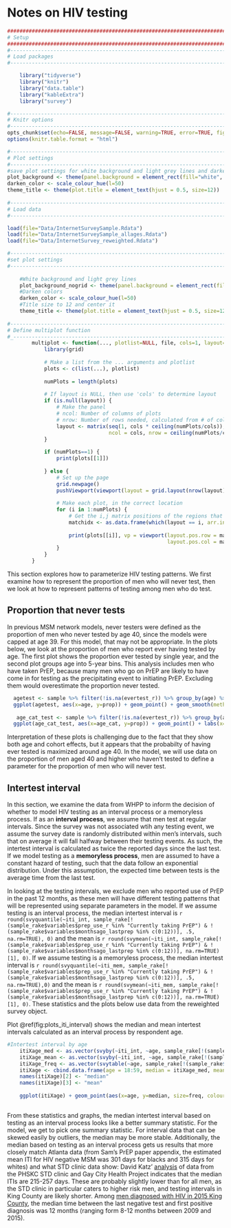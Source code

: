 # Notes on HIV testing {#hivtesting}

```r
####################################################################################
# Setup
####################################################################################
#-----------------------------------------------------------------------------------
# Load packages
#-----------------------------------------------------------------------------------

    library("tidyverse")
    library("knitr")
    library("data.table")
    library("kableExtra")
    library("survey")

#-----------------------------------------------------------------------------------
# Knitr options
#-----------------------------------------------------------------------------------
opts_chunk$set(echo=FALSE, message=FALSE, warning=TRUE, error=TRUE, fig.align = "center")
options(knitr.table.format = "html") 

#-----------------------------------------------------------------------------------
# Plot settings
#-----------------------------------------------------------------------------------
#save plot settings for white background and light grey lines and darkening the colors a bit
plot_background <- theme(panel.background = element_rect(fill="white", colour = "black")) + theme(panel.grid.major = element_line(colour = "grey90"))
darken_color <- scale_colour_hue(l=50)
theme_title <- theme(plot.title = element_text(hjust = 0.5, size=12)) 
        
#-----------------------------------------------------------------------------------
# Load data
#-----------------------------------------------------------------------------------

load(file="Data/InternetSurveySample.Rdata")
load(file="Data/InternetSurveySample_allages.Rdata")
load(file="Data/InternetSurvey_reweighted.Rdata")

#-----------------------------------------------------------------------------------
#set plot settings 
#-----------------------------------------------------------------------------------
    
    #White background and light grey lines
    plot_background_nogrid <- theme(panel.background = element_rect(fill="white", colour = "black")) 
    #Darken colors
    darken_color <- scale_colour_hue(l=50)
    #Title size to 12 and center it 
    theme_title <- theme(plot.title = element_text(hjust = 0.5, size=12)) 
    
#----------------------------------------------------------------------------------
# Define multiplot function
#_---------------------------------------------------------------------------------
        multiplot <- function(..., plotlist=NULL, file, cols=1, layout=NULL) {
            library(grid)
            
            # Make a list from the ... arguments and plotlist
            plots <- c(list(...), plotlist)
            
            numPlots = length(plots)
            
            # If layout is NULL, then use 'cols' to determine layout
            if (is.null(layout)) {
                # Make the panel
                # ncol: Number of columns of plots
                # nrow: Number of rows needed, calculated from # of cols
                layout <- matrix(seq(1, cols * ceiling(numPlots/cols)),
                                 ncol = cols, nrow = ceiling(numPlots/cols))
            }
            
            if (numPlots==1) {
                print(plots[[1]])
                
            } else {
                # Set up the page
                grid.newpage()
                pushViewport(viewport(layout = grid.layout(nrow(layout), ncol(layout))))
                
                # Make each plot, in the correct location
                for (i in 1:numPlots) {
                    # Get the i,j matrix positions of the regions that contain this subplot
                    matchidx <- as.data.frame(which(layout == i, arr.ind = TRUE))
                    
                    print(plots[[i]], vp = viewport(layout.pos.row = matchidx$row,
                                                    layout.pos.col = matchidx$col))
                }
            }
        }


```

This section explores how to parameterize HIV testing patterns. We first examine how to represent the proportion of men who will never test, then we look at how to represent patterns of testing among men who do test.

## Proportion that never tests
In previous MSM network models, never testers were defined as the proportion of men who never tested by age 40, since the models were capped at age 39. For this model, that may not be appropriate. In the plots below, we look at the proportion of men who report ever having tested by age. The first plot shows the proportion ever tested by single year, and the second plot groups age into 5-year bins. This analysis includes men who have taken PrEP, because many men who go on PrEP are likely to have come in for testing as the precipitating event to initiating PrEP. Excluding them would overestimate the proportion never tested. 

```r
  agetest <- sample %>% filter(!is.na(evertest_r)) %>% group_by(age) %>% summarise(prop = mean(evertest_r))
  ggplot(agetest, aes(x=age, y=prop)) + geom_point() + geom_smooth(method="loess") + labs(x="Age", y="Proprotion ever tested", title="Proportion of men ever tested for HIV by age") + theme_title + plot_background
  
   age_cat_test <- sample %>% filter(!is.na(evertest_r)) %>% group_by(age_cat) %>% summarise(prop = mean(evertest_r))
  ggplot(age_cat_test, aes(x=age_cat, y=prop)) + geom_point() + labs(x="Age group", y="Proprotion ever tested", title="Proportion of men ever testeed for HIV by age group") + theme_title + plot_background

```
Interpretation of these plots is challenging due to the fact that they show both age and cohort effects, but it appears that the probabilty of having ever tested is maximized around age 40. In the model, we will use data on the proportion of men aged 40 and higher who haven't tested to define a parameter for the proportion of men who will never test.


## Intertest interval
In this section, we examine the data from WHPP to inform the decision of whether to model HIV testing as an interval process or a memoryless process. If as an __interval process__, we assume that men test at regular intervals. Since the survey was not associated wtih any testing event, we assume the survey date is randomly distributed within men's intervals, such that on average it will fall halfway between their testing events. As such, the intertest interval is calculated as twice the reported days since the last test. If we model testing as a __memoryless process__, men are assumed to have a constant hazard of testing, such that the data follow an exponential distribution. Under this assumption, the expected time between tests is the average time from the last test.

In looking at the testing intervals, we exclude men who reported use of PrEP in the past 12 months, as these men will have different testing patterns that will be represented using separate parameters in the model. If we assume testing is an interval process, the median intertest interval is `r round(svyquantile(~iti_int, sample_rake[!(sample_rake$variables$prep_use_r %in% "Currently taking PrEP") & !(sample_rake$variables$monthsago_lastprep %in% c(0:12))], .5, na.rm=TRUE), 0)` and the mean is `r round(svymean(~iti_int, sample_rake[!(sample_rake$variables$prep_use_r %in% "Currently taking PrEP") & !(sample_rake$variables$monthsago_lastprep %in% c(0:12))], na.rm=TRUE)[1], 0)`. If we assume testing is a memoryless process, the median intertest interval is `r round(svyquantile(~iti_mem, sample_rake[!(sample_rake$variables$prep_use_r %in% "Currently taking PrEP") & !(sample_rake$variables$monthsago_lastprep %in% c(0:12))], .5, na.rm=TRUE),0)` and the mean is `r round(svymean(~iti_mem, sample_rake[!(sample_rake$variables$prep_use_r %in% "Currently taking PrEP") & !(sample_rake$variables$monthsago_lastprep %in% c(0:12))], na.rm=TRUE)[1], 0)`. These statistics and the plots below use data from the reweighted survey object.

Plot \@ref(fig:plots_iti_interval) shows the median and mean intertest intervals calculated as an interval process by respondent age. 
```r

#Intertest interval by age 
    itiXage_med <- as.vector(svyby(~iti_int, ~age, sample_rake[!(sample_rake$variables$prep_use_r %in% "Currently taking PrEP") & !(sample_rake$variables$monthsago_lastprep %in% c(0:12))], svyquantile, quantiles=0.5, na.rm=TRUE, keep.var = FALSE)[2])
    itiXage_mean <- as.vector(svyby(~iti_int, ~age, sample_rake[!(sample_rake$variables$prep_use_r %in% "Currently taking PrEP") & !(sample_rake$variables$monthsago_lastprep %in% c(0:12))], svymean, na.rm=TRUE, keep.var = FALSE)[2])
    itiXage_freq <- as.vector(svytable(~age, sample_rake[!(sample_rake$variables$prep_use_r %in% "Currently taking PrEP") & !(sample_rake$variables$monthsago_lastprep %in% c(0:12)) & !is.na(sample_rake$variables$iti_int)]))
    itiXage <- cbind.data.frame(age = 18:59, median = itiXage_med, mean = itiXage_mean, freq = itiXage_freq)
    names(itiXage)[2] <- "median"
    names(itiXage)[3] <- "mean"
    
    ggplot(itiXage) + geom_point(aes(x=age, y=median, size=freq, colour="Median")) + geom_point(aes(x=age, y=mean, size=freq, colour="Mean")) + geom_smooth(aes(x=age, y=median), method="loess") + geom_smooth(aes(x=age, y=mean), method="loess") + scale_colour_manual(name="Measure", values=c("Median" = "blue", "Mean"="red")) + labs(x="Ego age", y="Days since last test", title="Mean and median intertest intervals by age, \n assuming testing is an interval process") + plot_background_nogrid + theme_title
  
```

From these statistics and graphs, the median intertest interval based on testing as an interval process looks like a better summary statistic. For the model, we get to pick one summary statistic. For interval data that can be skewed easily by outliers, the median may be more stable. Additionally, the median based on testing as an interval process gets us results that more closely match Atlanta data (from Sam's PrEP paper appendix, the estimated mean ITI for HIV negative MSM was 301 days for blacks and 315 days for whites) and what STD clinic data show: David Katz' [analysis](https://www-ncbi-nlm-nih-gov.offcampus.lib.washington.edu/pmc/articles/PMC3465512/) of data from the PHSKC STD clinic and Gay City Health Project indicates that the median ITIs are 215-257 days. These are probably slightly lower than for all men, as the STD clinic in particular caters to higher risk men, and testing intervals in King County are likely shorter. Among [men diagnosed with HIV in 2015 King County](http://www.kingcounty.gov/depts/health/communicable-diseases/hiv-std/patients/epidemiology/~/media/depts/health/communicable-diseases/documents/hivstd/2016-hiv-aids-epidemiology-annual-report.ashx), the median time between the last negative test and first positive diagnosis was 12 months (ranging form 8-12 months between 2009 and 2015).
